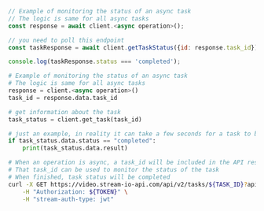 
<Tabs groupId="examples">
<TabItem value="js" label="JavaScript">

```js
// Example of monitoring the status of an async task
// The logic is same for all async tasks
const response = await client.<async operation>();

// you need to poll this endpoint
const taskResponse = await client.getTaskStatus({id: response.task_id})

console.log(taskResponse.status === 'completed');
```

</TabItem>
<TabItem value="py" label="Python">

```py
# Example of monitoring the status of an async task
# The logic is same for all async tasks
response = client.<async operation>()
task_id = response.data.task_id

# get information about the task
task_status = client.get_task(task_id)

# just an example, in reality it can take a few seconds for a task to be processed
if task_status.data.status == "completed":
    print(task_status.data.result)
```

</TabItem>

<TabItem value="curl" label="cURL">

```bash
# When an operation is async, a task_id will be included in the API response
# That task_id can be used to monitor the status of the task
# When finished, task status will be completed
curl -X GET https://video.stream-io-api.com/api/v2/tasks/${TASK_ID}?api_key=${API_KEY} \
    -H "Authorization: ${TOKEN}" \
    -H "stream-auth-type: jwt"
```

</TabItem>
</Tabs>
